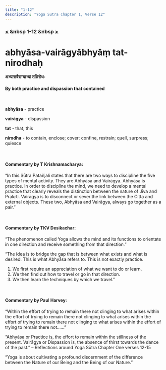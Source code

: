 ```yaml
---
title: "1-12"
description: "Yoga Sutra Chapter 1, Verse 12"
---
```


### [<](/Chapter-1/1-11) &nbsp 1-12 &nbsp [>](/Chapter-1/1-13/)

# abhyāsa-vairāgyābhyāṃ tat-nirodhaḥ

#### अभ्यासवैराग्याभ्यां तन्निरोधः

#### By both practice and dispassion that contained

<br />

**abhyāsa** - practice <br />

**vairāgya** - dispassion <br />

**tat** - that, this <br />

**nirodha** - to contain, enclose; cover; confine, restrain; quell, surpress; quiesce <br />

<br />

#### Commentary by T Krishnamacharya:

“In this Sūtra Patañjali states that there are two ways
to discipline the five types of mental activity.
They are Abhyāsa and Vairāgya.
Abhyāsa is practice.
In order to discipline the mind,
we need to develop a mental practice
that clearly reveals the distinction
between the nature of Jīva and Prakṛti.
Vairāgya is to disconnect or sever the link
between the Citta and external objects.
These two, Abhyāsa and Vairāgya,
always go together as a pair.”

<br />

#### Commentary by TKV Desikachar:

“The phenomenon called Yoga
allows the mind and its functions to orientate in one direction
and receive something from that direction.”

“The idea is to bridge the gap that is between what exists and what is desired.
This is what Abhyāsa refers to. This is not exactly practice.

1. We first require an appreciation of what we want to do or learn.
2. We then find out how to travel or go in that direction.
3. We then learn the techniques by which we travel.”

<br />

#### Commentary by Paul Harvey:

“Within the effort of trying to remain there not clinging to what arises
within the effort of trying to remain there not clinging to what arises
within the effort of trying to remain there not clinging to what arises
within the effort of trying to remain there not……”

“Abhyāsa or Practice is,
the effort to remain within
the stillness of the present.
Vairāgya or Dispassion is,
the absence of thirst towards
the dance of the past.”
– Reflections around Yoga Sūtra Chapter One verses 12-15

“Yoga is about cultivating a profound discernment
of the difference between
the Nature of our Being and
the Being of our Nature.”

